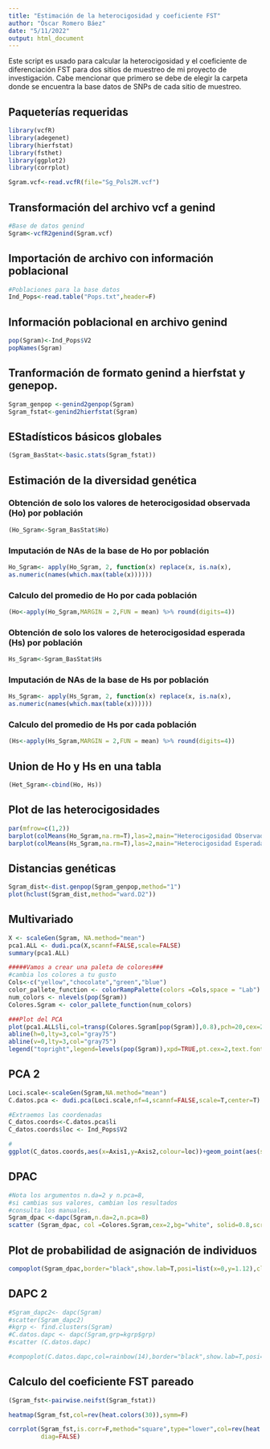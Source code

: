 ```yaml
---
title: "Estimación de la heterocigosidad y coeficiente FST"
author: "Óscar Romero Báez"
date: "5/11/2022"
output: html_document
---
```


Este script es usado para calcular la heterocigosidad y el coeficiente de diferenciación FST para dos sitios de muestreo de mi proyecto de investigación. Cabe mencionar que primero se debe de elegir la carpeta donde se encuentra la base datos de SNPs de cada sitio de muestreo.

## Paqueterías requeridas
```r
library(vcfR)
library(adegenet)
library(hierfstat)
library(fsthet)
library(ggplot2)
library(corrplot)
```

```r
Sgram.vcf<-read.vcfR(file="Sg_Pols2M.vcf")
```

## Transformación del archivo vcf a genind

```r
#Base de datos genind 
Sgram<-vcfR2genind(Sgram.vcf)
```

## Importación de archivo con información poblacional

```r
#Poblaciones para la base datos
Ind_Pops<-read.table("Pops.txt",header=F)
```

## Información poblacional en archivo genind

```r
pop(Sgram)<-Ind_Pops$V2
popNames(Sgram)
```

## Tranformación de formato genind a hierfstat y genepop.

```r
Sgram_genpop <-genind2genpop(Sgram)
Sgram_fstat<-genind2hierfstat(Sgram)
```

## EStadísticos básicos globales

```r
(Sgram_BasStat<-basic.stats(Sgram_fstat))
```

## Estimación de la diversidad genética
### Obtención de solo los valores de heterocigosidad observada (Ho) por población
```r
(Ho_Sgram<-Sgram_BasStat$Ho)
```

### Imputación de NAs de la base de Ho por población
```r
Ho_Sgram<- apply(Ho_Sgram, 2, function(x) replace(x, is.na(x),
as.numeric(names(which.max(table(x))))))
```

### Calculo del promedio de Ho por cada población
```r
(Ho<-apply(Ho_Sgram,MARGIN = 2,FUN = mean) %>% round(digits=4))
```

### Obtención de solo los valores de heterocigosidad esperada (Hs) por población
```r
Hs_Sgram<-Sgram_BasStat$Hs
```

### Imputación de NAs de la base de Hs por población
```r
Hs_Sgram<- apply(Hs_Sgram, 2, function(x) replace(x, is.na(x),
as.numeric(names(which.max(table(x))))))
```

### Calculo del promedio de Hs por cada población
```r
(Hs<-apply(Hs_Sgram,MARGIN = 2,FUN = mean) %>% round(digits=4))
```

## Union de Ho y Hs en una tabla
```r
(Het_Sgram<-cbind(Ho, Hs))
```

## Plot de las heterocigosidades
```r
par(mfrow=c(1,2))
barplot(colMeans(Ho_Sgram,na.rm=T),las=2,main="Heterocigosidad Observada",col="blue")
barplot(colMeans(Hs_Sgram,na.rm=T),las=2,main="Heterocigosidad Esperada",col="orange")
```

## Distancias genéticas
```r
Sgram_dist<-dist.genpop(Sgram_genpop,method="1")
plot(hclust(Sgram_dist,method="ward.D2"))
```

## Multivariado

```r
X <- scaleGen(Sgram, NA.method="mean")
pca1.ALL <- dudi.pca(X,scannf=FALSE,scale=FALSE)
summary(pca1.ALL)

#####Vamos a crear una paleta de colores###
#cambia los colores a tu gusto
Cols<-c("yellow","chocolate","green","blue")
color_pallete_function <- colorRampPalette(colors =Cols,space = "Lab")
num_colors <- nlevels(pop(Sgram))
Colores.Sgram <- color_pallete_function(num_colors)

###Plot del PCA
plot(pca1.ALL$li,col=transp(Colores.Sgram[pop(Sgram)],0.8),pch=20,cex=2,xlab="PC1 37.20%",ylab="PC2 15.22%",bty="n",cex.axis=1.25,cex.lab=1)
abline(h=0,lty=3,col="gray75")
abline(v=0,lty=3,col="gray75")
legend("topright",legend=levels(pop(Sgram)),xpd=TRUE,pt.cex=2,text.font=1,cex=1.25,col=Colores.Sgram,pch=20)
```

## PCA 2
```r
Loci.scale<-scaleGen(Sgram,NA.method="mean")
C.datos.pca <- dudi.pca(Loci.scale,nf=4,scannf=FALSE,scale=T,center=T)

#Extraemos las coordenadas
C_datos.coords<-C.datos.pca$li
C_datos.coords$loc <- Ind_Pops$V2

#
ggplot(C_datos.coords,aes(x=Axis1,y=Axis2,colour=loc))+geom_point(aes(shape=loc))+theme_light()+ scale_shape_manual(values=c(1:14))

```

## DPAC
```r
#Nota los argumentos n.da=2 y n.pca=8,
#si cambias sus valores, cambian los resultados
#consulta los manuales.
Sgram_dpac <-dapc(Sgram,n.da=2,n.pca=8)
scatter (Sgram_dpac, col =Colores.Sgram,cex=2,bg="white", solid=0.8,scree.da=FALSE,scree.pca=FALSE,lwd = 2, lty = 1, segcol = "black",legend = FALSE, posi.leg = "topright",cstar=1,cellipse=1,clabel =0.75,grid =TRUE) 
```

## Plot de probabilidad de asignación de individuos
```r
compoplot(Sgram_dpac,border="black",show.lab=T,posi=list(x=0,y=1.12),cleg=0.8,col=rainbow(14))
```

## DAPC 2
```r
#Sgram_dapc2<- dapc(Sgram)
#scatter(Sgram_dapc2)
#kgrp <- find.clusters(Sgram)
#C.datos.dapc <- dapc(Sgram,grp=kgrp$grp)
#scatter (C.datos.dapc)
```

```r
#compoplot(C.datos.dapc,col=rainbow(14),border="black",show.lab=T,posi=list(x=0,y=1.12),cleg=0.8)
```

## Calculo del coeficiente FST pareado
```r
(Sgram_fst<-pairwise.neifst(Sgram_fstat))
```

```r
heatmap(Sgram_fst,col=rev(heat.colors(30)),symm=F)
```

```r
corrplot(Sgram_fst,is.corr=F,method="square",type="lower",col=rev(heat.colors(50)),
         diag=FALSE)
```



